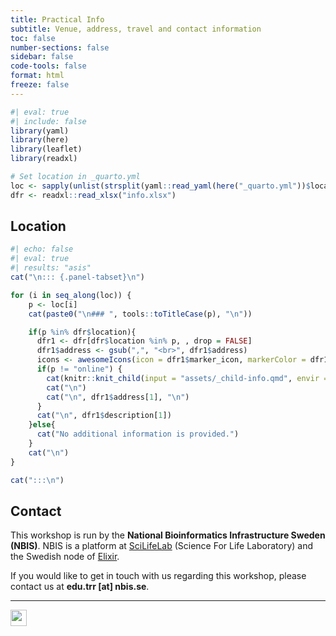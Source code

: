 ```yaml
---
title: Practical Info
subtitle: Venue, address, travel and contact information
toc: false
number-sections: false
sidebar: false
code-tools: false
format: html
freeze: false
---
```


```r
#| eval: true
#| include: false
library(yaml)
library(here)
library(leaflet)
library(readxl)

# Set location in _quarto.yml
loc <- sapply(unlist(strsplit(yaml::read_yaml(here("_quarto.yml"))$location,";|,")),trimws)
dfr <- readxl::read_xlsx("info.xlsx")
```

## Location

```r
#| echo: false
#| eval: true
#| results: "asis"
cat("\n::: {.panel-tabset}\n")

for (i in seq_along(loc)) {
    p <- loc[i]
    cat(paste0("\n### ", tools::toTitleCase(p), "\n"))

    if(p %in% dfr$location){
      dfr1 <- dfr[dfr$location %in% p, , drop = FALSE]
      dfr1$address <- gsub(",", "<br>", dfr1$address)
      icons <- awesomeIcons(icon = dfr1$marker_icon, markerColor = dfr1$marker_colour, iconColor = "#FFFFFF", library = "fa")
      if(p != "online") {
        cat(knitr::knit_child(input = "assets/_child-info.qmd", envir = environment(), quiet = TRUE))
        cat("\n")
        cat("\n", dfr1$address[1], "\n")
      }
      cat("\n", dfr1$description[1])
    }else{
      cat("No additional information is provided.")
    }
    cat("\n")
}

cat(":::\n")
```

## Contact

This workshop is run by the **National Bioinformatics Infrastructure Sweden
(NBIS)**. NBIS is a platform at [SciLifeLab](https://www.scilifelab.se/)
(Science For Life Laboratory) and the Swedish node of
[Elixir](https://elixir-europe.org/).

If you would like to get in touch with us regarding this workshop, please contact us at **edu.trr [at] nbis.se**.

***

![](assets/logos/nbis-scilifelab.svg){height="26px"}
